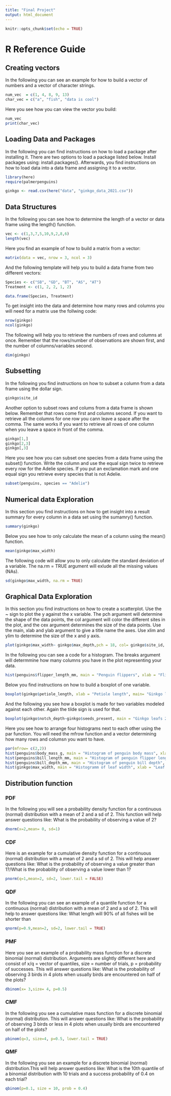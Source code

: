 ```yaml
---
title: "Final Project"
output: html_document
---
```


```r
knitr::opts_chunk$set(echo = TRUE)
```

# R Reference Guide {.tabset .tabset-pills}

## Creating vectors

In the following you can see an example for how to build a vector of numbers and a vector of character strings.
```r
num_vec  = c(1, 4, 8, 9, 13)
char_vec = c("a", "fish", "data is cool")
```

Here you see how you can view the vector you build:
```r
num_vec
print(char_vec)
```

## Loading Data and Packages
In the following you can find instructions on how to load a package after installing it. There are two options to load a package listed below. Install packages using: install.packages().
Afterwards, you find instructions on how to load data into a data frame and assigning it to a vector.
```r
library(here)
require(palmerpenguins)

ginkgo <- read.csv(here("data", "ginkgo_data_2021.csv"))
```

## Data Structures 
In the following you can see how to determine the length of a vector or data frame using the length() function. 
```r
vec <- c(1,3,7,5,10,9,2,8,6)
length(vec)
```

Here you find an example of how to build a matrix from a vector:
```r
matrix(data = vec, nrow = 3, ncol = 3)
```

And the following template will help you to build a data frame from two different vectors:
```r
Species <- c("SB", "GD", "BT", "AS", "AT")
Treatment <- c(1, 2, 2, 1, 2)

data.frame(Species, Treatment)
```

To get insight into the data and determine how many rows and columns you will need for a matrix use the follwing code:
```r
nrow(ginkgo)
ncol(ginkgo)
```

The following will help you to retrieve the numbers of rows and columns at once. Remember that the rows/number of observations are shown first, and the number of columns/variables second.
```r
dim(ginkgo)
```

## Subsetting

In the following you find instructions on how to subset a column from a data frame using the dollar sign. 
```r
ginkgo$site_id
```

Another option to subset rows and colums from a data frame is shown below. Remember that rows come first and columns second. If you want to retrieve all the columns for one row you cann leave a space after the comma. The same works if you want to retrieve all rows of one column when you leave a space in front of the comma. 
```r
ginkgo[1,]
ginkgo[2,3]
ginkgo[,3]
```

Here you see how you can subset one species from a data frame using the subset() function. Write the column and use the equal sign twice to retrieve every row for the Adelie species. If you put an exclamation mark and one equal sign you retrieve every species that is not Adelie. 
```r
subset(penguins, species == "Adelie")
```

## Numerical data Exploration 
In this section you find instructions on how to get insight into a result summary for every column in a data set using the sumamry() function.
```r
summary(ginkgo)
```

Below you see how to only calculate the mean of a column using the mean() function.
```r
mean(ginkgo$max_width)
```

The following code will allow you to only calculate the standard deviation of a variable. The na.rm = TRUE argument will exlude all the missing values (NAs). 
```r
sd(ginkgo$max_width, na.rm = TRUE)
```

## Graphical Data Exploration
In this section you find instructions on how to create a scatterplot. Use the ~ sign to plot the y against the x variable. The pch argument will determine the shape of the data points, the col argument will color the different sites in the plot, and the cex argument determines the size of the data points. Use the main, xlab and ylab argument to give a title name the axes. Use xlim and ylim to determine the size of the x and y axis.
```r
plot(ginkgo$max_width~ ginkgo$max_depth,pch = 18, col= ginkgo$site_id, cex = 1, main = "Scatterplot of ginkgo leafs", xlab = "Leaf depth", ylab = "Leaf width", xlim = NULL, ylim = NULL)
```

In the following you can see a code for a histogram. The breaks argument will determmine how many columns you have in the plot representing your data.
```r
hist(penguins$flipper_length_mm, main = "Penguin flippers", xlab = "Flipper length", breaks = 40)
```

Below you find instructions on how to build a boxplot of one variable.
```r
boxplot(ginkgo$petiole_length, xlab = "Petiole length", main= "Ginkgo leafs 2021") 
```

And the following you see how a boxplot is made for two variables modeled against each other. Again the tilde sign is used for that. 
```r
boxplot(ginkgo$notch_depth~ginkgo$seeds_present, main = "Ginkgo leafs 2021", xlab = "Seeds present",  ylab = "Notch depth")
```

Here you see how to arrange four histograms next to each other using the par function. You will need the mfrow function and a vector determining how many rows and columsn you want to have. 
```r
par(mfrow= c(2,2))
hist(penguins$body_mass_g, main = "Histogram of penguin body mass", xlab = "Body mass")
hist(penguins$bill_length_mm, main = "Histogram of penguin flipper length", xlab = "Flipper length")
hist(penguins$bill_depth_mm, main = "Histogram of penguin bill depth", xlab = "Bill depth")
hist(ginkgo$max_width, main = "Histogramm of leaf width", xlab = "Leaf width")
```

## Distribution function

### PDF
In the following you will see a probability density function for a continuous (normal) distribution with a mean of 2 and a sd of 2. This function will help answer questions like: What is the probability of observing a value of 2?
```r
dnorm(x=2,mean= 0, sd=1)
```

### CDF
Here is an example for a cumulative density function for a continuous (normal) distribution with a mean of 2 and a sd of 2. This will help answer questions like: What is the probability of observing a value greater than 1?/What is the probability of observing a value lower than 1?
```r
pnorm(q=1,mean=2, sd=2, lower.tail = FALSE)
```

### QDF
In the following you can see an example of a quantile function for a continuous (normal) distribution with a mean of 2 and a sd of 2. This will help to answer questions like: What length will 90% of all fishes will be shorter than
```r
qnorm(p=0.9,mean=2, sd=2, lower.tail = TRUE)
```

### PMF
Here you see an example of a probability mass function for a discrete binomial (normal) distribution. Arguments are slightly different here and consist of x/q = vector of quantiles, size = number of trials, p = probability of successes. This will answer questions like:
What is the probability of observing 3 birds in 4 plots when usually birds are encountered on half of the plots?
```r
dbinom(x= 3,size= 4, p=0.5)
```

### CMF
In the following you see a cumulative mass function for a discrete binomial (normal) distribution. This will answer questions like: What is the probability of observing 3 birds or less in 4 plots when usually birds are encountered on half of the plots?
```r
pbinom(q=3, size=4, p=0.5, lower.tail = TRUE)
```

### QMF
In the following you see an example for a discrete binomial (normal) distribution.This will help answer questions like: What is the 10th quantile of a binomial distribution with 10 trials and a success probability of 0.4 on each trial?
```r
qbinom(p=0.1, size = 10, prob = 0.4)
```






